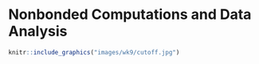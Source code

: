 # Nonbonded Computations and Data Analysis

```r
knitr::include_graphics("images/wk9/cutoff.jpg")
```
